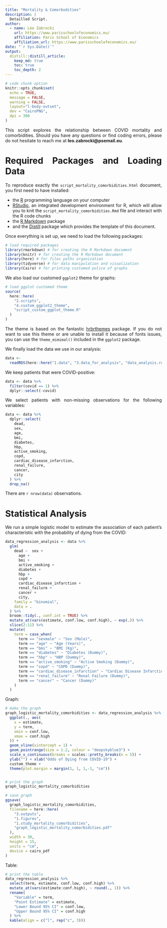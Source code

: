 ```yaml
---
title: "Mortality & Comorbodities"
description: |
  Detailled Script.
author:
  - name: Léo Zabrocki 
    url: https://www.parisschoolofeconomics.eu/
    affiliation: Paris School of Economics
    affiliation_url: https://www.parisschoolofeconomics.eu/
date: "`r Sys.Date()`"
output:
  distill::distill_article:
    keep_md: true
    toc: true
    toc_depth: 2
---
```


<style>
body {
text-align: justify}
</style>

```r
# code chunk option
knitr::opts_chunk$set(
  echo = TRUE,
  message = FALSE,
  warning = FALSE,
  layout="l-body-outset",
  dev = "CairoPNG",
  dpi = 300
)
```


This script explores the relationship between COVID mortality and comorbidities. Should you have any questions or find coding errors, please do not hesitate to reach me at **leo.zabrocki@psemail.eu**.

# Required Packages and Loading Data

To reproduce exactly the `script_mortality_comorbidities.html` document, you first need to have installed:

* the [R](https://www.r-project.org/) programming language on your computer 
* [RStudio](https://rstudio.com/), an integrated development environment for R, which will allow you to knit the `script_mortality_comorbidities.Rmd` file and interact with the R code chunks
* the [R Markdown](https://rmarkdown.rstudio.com/) package
* and the [Distill](https://rstudio.github.io/distill/) package which provides the template of this document. 

Once everything is set up, we need to load the following packages:

```r
# load required packages
library(rmarkdown) # for creating the R Markdown document
library(knitr) # for creating the R Markdown document
library(here) # for files paths organization
library(tidyverse) # for data manipulation and visualization
library(Cairo) # for printing customed police of graphs
```

We also load our customed `ggplot2` theme for graphs:

```r
# load ggplot customed theme
source(
  here::here(
    "2.scripts",
    "4.custom_ggplot2_theme",
    "script_custom_ggplot_theme.R"
  )
)
```

The theme is based on the fantastic [hrbrthemes](https://hrbrmstr.github.io/hrbrthemes/index.html) package. If you do not want to use this theme or are unable to install it because of fonts issues, you can use the `theme_mimimal()` included in the `ggplot2` package.

We finally load the data we use in our analysis:

```r
data <-
  readRDS(here::here("1.data", "3.data_for_analysis", "data_analysis.rds"))
```

We keep patients that were COVID-positive:

```r
data <- data %>%
  filter(covid == 1) %>%
  dplyr::select(-covid)
```

We select patients with non-missing observations for the following variables:

```r
data <- data %>%
  dplyr::select(
    dead,
    sex,
    age,
    bmi,
    diabetes,
    hbp,
    active_smoking,
    copd,
    cardiac_disease_infarction,
    renal_failure,
    cancer,
    city
  ) %>%
  drop_na()
```      
      
There are `r nrow(data)` observations.

# Statistical Analysis

We run a simple logistic model to estimate the association of each patient's characteristic with the probability of dying from the COVID:

```r
data_regression_analysis <- data %>%
  glm(
    dead ~  sex +
      age +
      bmi +
      active_smoking +
      diabetes +
      hbp +
      copd +
      cardiac_disease_infarction +
      renal_failure +
      cancer +
      city,
    family = "binomial",
    data = .
  ) %>%
  broom::tidy(., conf.int = TRUE) %>%
  mutate_at(vars(estimate, conf.low, conf.high), ~ exp(.)) %>%
  slice(2:11) %>%
  mutate(
    term = case_when(
      term == "sexmale" ~ "Sex (Male)",
      term == "age" ~ "Age (Years)",
      term == "bmi" ~ "BMI (Kg)",
      term == "diabetes" ~ "Diabetes (Dummy)",
      term == "hbp" ~ "HBP (Dummy)",
      term == "active_smoking" ~ "Active Smoking (Dummy)",
      term == "copd" ~ "COPD (Dummy)",
      term == "cardiac_disease_infarction" ~ "Cardiac Disease Infarction (Dummy)",
      term == "renal_failure" ~ "Renal Failure (Dummy)",
      term == "cancer" ~ "Cancer (Dummy)"
    )
  )
```

Graph:

```r
# make the graph
graph_logistic_mortality_comorbidities <- data_regression_analysis %>%
  ggplot(., aes(
    x = estimate,
    y = term,
    xmin = conf.low,
    xmax = conf.high
  )) +
  geom_vline(xintercept = 1) +
  geom_pointrange(size = 1.2, colour = "deepskyblue3") +
  scale_x_continuous(breaks = scales::pretty_breaks(n = 5)) +
  ylab("") + xlab("Odds of Dying from COVID-19") +
  custom_theme +
  theme(plot.margin = margin(1, 1, 1,-1, "cm"))


# print the graph
graph_logistic_mortality_comorbidities

# save graph
ggsave(
  graph_logistic_mortality_comorbidities,
  filename = here::here(
    "3.outputs",
    "1.figures",
    "1.study_mortality_comorbidities",
    "graph_logistic_mortality_comorbidities.pdf"
  ),
  width = 30,
  height = 15,
  units = "cm",
  device = cairo_pdf
)
```

Table:

```r
# print the table
data_regression_analysis %>%
  select(term, estimate, conf.low, conf.high) %>%
  mutate_at(vars(estimate:conf.high), ~ round(., 1)) %>%
  rename(
    "Variable" = term,
    "Point Estimate" = estimate,
    "Lower Bound 95% CI" = conf.low,
    "Upper Bound 95% CI" = conf.high
  ) %>%
  kable(align = c("l", rep("c", 3)))
```






